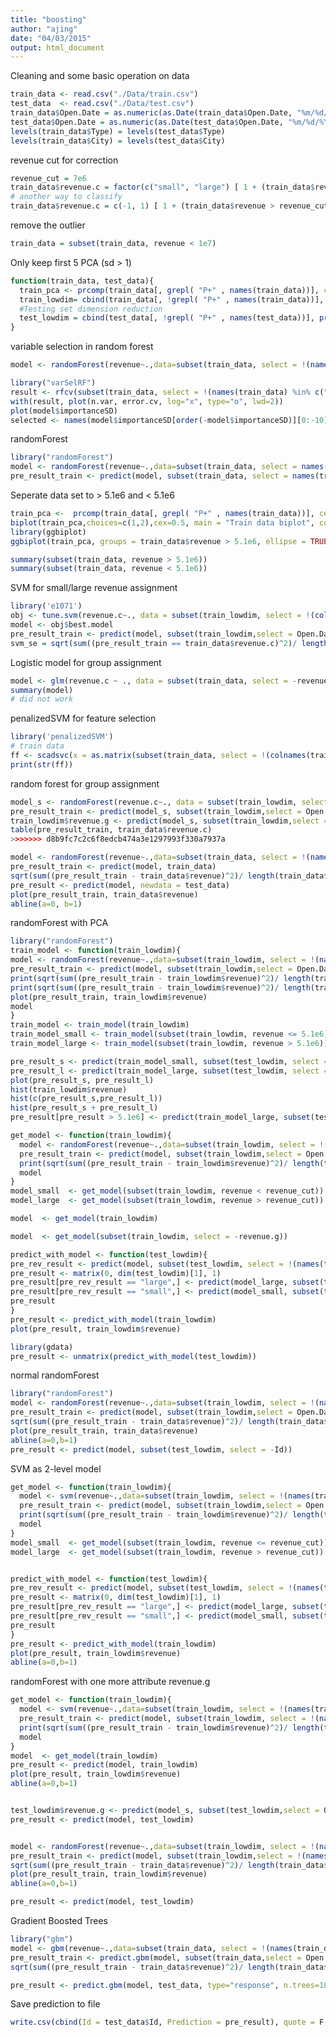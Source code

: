 ```yaml
---
title: "boosting"
author: "ajing"
date: "04/03/2015"
output: html_document
---
```


Cleaning and some basic operation on data
```r
train_data <- read.csv("./Data/train.csv")
test_data  <- read.csv("./Data/test.csv")
train_data$Open.Date = as.numeric(as.Date(train_data$Open.Date, "%m/%d/%Y"))
test_data$Open.Date = as.numeric(as.Date(test_data$Open.Date, "%m/%d/%Y"))
levels(train_data$Type) = levels(test_data$Type)
levels(train_data$City) = levels(test_data$City)
```

revenue cut for correction
```r
revenue_cut = 7e6
train_data$revenue.c = factor(c("small", "large") [ 1 + (train_data$revenue > revenue_cut)])
# another way to classify
train_data$revenue.c = c(-1, 1) [ 1 + (train_data$revenue > revenue_cut)]
```

remove the outlier
```r
train_data = subset(train_data, revenue < 1e7)
```

Only keep first 5 PCA (sd > 1)
```r
function(train_data, test_data){
  train_pca <- prcomp(train_data[, grepl( "P+" , names(train_data))], center = TRUE, scale = TRUE)
  train_lowdim= cbind(train_data[, !grepl( "P+" , names(train_data))], predict(train_pca)[,1:5])
  #Testing set dimension reduction
  test_lowdim = cbind(test_data[, !grepl( "P+" , names(test_data))], predict(train_pca, newdata = test_data[, grepl( "P+" , names(test_data))])[,1:5])
}
```


variable selection in random forest
```r
model <- randomForest(revenue~.,data=subset(train_data, select = !(names(train_data) %in% c("Id", "City"))), importance = T, ntree = 200, maxnodes = 20)

library("varSelRF")
result <- rfcv(subset(train_data, select = !(names(train_data) %in% c("Id", "City", "revenue"))), train_data$revenue, cv.fold=10, recursive = T)
with(result, plot(n.var, error.cv, log="x", type="o", lwd=2))
plot(model$importanceSD)
selected <- names(model$importanceSD[order(-model$importanceSD)][0:-10])
```


randomForest
```r
library("randomForest")
model <- randomForest(revenue~.,data=subset(train_data, select = names(train_data) %in% c("revenue", "City.Group", "Open.Date", selected)), importance = T, ntree = 200, maxnodes = 20)
pre_result_train <- predict(model, subset(train_data, select = names(train_data) %in% c("City.Group", "Open.Date", selected)))
```

Seperate data set to > 5.1e6 and < 5.1e6
```r
train_pca <-  prcomp(train_data[, grepl( "P+" , names(train_data))], center = TRUE, scale = TRUE)
biplot(train_pca,choices=c(1,2),cex=0.5, main = "Train data biplot", color = c("red", "green")[1+train_data$revenue > 5.1e6])
library(ggbiplot)
ggbiplot(train_pca, groups = train_data$revenue > 5.1e6, ellipse = TRUE)

summary(subset(train_data, revenue > 5.1e6))
summary(subset(train_data, revenue < 5.1e6))
```

SVM for small/large revenue assignment
```r
library('e1071')
obj <- tune.svm(revenue.c~., data = subset(train_lowdim, select = !(colnames(train_lowdim) %in% c("Id", "revenue"))), gama = 2^(-10:1), cost = 2^(2:10))
model <- obj$best.model
pre_result_train <- predict(model, subset(train_lowdim,select = Open.Date:PC5))
svm_se = sqrt(sum((pre_result_train == train_data$revenue.c)^2)/ length(train_data$revenue))

```

Logistic model for group assignment
```r
model <- glm(revenue.c ~ ., data = subset(train_data, select = -revenue), family = "binomial")
summary(model)
# did not work
```

penalizedSVM for feature selection
```r
library('penalizedSVM')
# train data
ff <- scadsvc(x = as.matrix(subset(train_data, select = !(colnames(train_data) %in% c("Id", "revenue", "revenue.c", "City")))), y=train_data$revenue.c, lambda=0.01)
print(str(ff))
```


random forest for group assignment
```r
model_s <- randomForest(revenue.c~., data = subset(train_lowdim, select = !(colnames(train_lowdim) %in% c("Id", "revenue", "City", "revenue.g"))), ntree = 100, maxnodes = 15)
pre_result_train <- predict(model_s, subset(train_lowdim,select = Open.Date:PC5))
train_lowdim$revenue.g <- predict(model_s, subset(train_lowdim,select = Open.Date:PC5))
table(pre_result_train, train_data$revenue.c)
>>>>>>> d8b9fc7c2c6f8edcb474a3e1297993f330a7937a
```

```r
model <- randomForest(revenue~.,data=subset(train_data, select = !(names(train_data) %in% c("Id", "City"))), importance = T, ntree = 200, maxnodes = 20)
pre_result_train <- predict(model, train_data)
sqrt(sum((pre_result_train - train_data$revenue)^2)/ length(train_data$revenue))
pre_result <- predict(model, newdata = test_data)
plot(pre_result_train, train_data$revenue)
abline(a=0, b=1)
```

randomForest with PCA
```r
library("randomForest")
train_model <- function(train_lowdim){
model <- randomForest(revenue~.,data=subset(train_lowdim, select = !(names(train_lowdim) %in% c("Id", "City"))), importance = T, ntree = 200, maxnodes = 15)
pre_result_train <- predict(model, subset(train_lowdim,select = Open.Date:PC5))
print(sqrt(sum((pre_result_train - train_lowdim$revenue)^2)/ length(train_lowdim$revenue)))
print(sqrt(sum((pre_result_train - train_lowdim$revenue)^2)/ length(train_lowdim$revenue)))
plot(pre_result_train, train_lowdim$revenue)
model
}
train_model <- train_model(train_lowdim)
train_model_small <- train_model(subset(train_lowdim, revenue <= 5.1e6))
train_model_large <- train_model(subset(train_lowdim, revenue > 5.1e6))

pre_result_s <- predict(train_model_small, subset(test_lowdim, select = -Id))
pre_result_l <- predict(train_model_large, subset(test_lowdim, select = -Id))
plot(pre_result_s, pre_result_l)
hist(train_lowdim$revenue)
hist(c(pre_result_s,pre_result_l))
hist(pre_result_s + pre_result_l)
pre_result[pre_result > 5.1e6] <- predict(train_model_large, subset(test_lowdim, pre_result > 5.1e6, select = -Id))

get_model <- function(train_lowdim){
  model <- randomForest(revenue~.,data=subset(train_lowdim, select = !(names(train_lowdim) %in% c("Id", "City", "revenue.c"))), importance = T, ntree = 10, maxnodes = 5)
  pre_result_train <- predict(model, subset(train_lowdim,select = Open.Date:PC5))
  print(sqrt(sum((pre_result_train - train_lowdim$revenue)^2)/ length(train_lowdim$revenue)))
  model
}
model_small  <- get_model(subset(train_lowdim, revenue < revenue_cut))
model_large  <- get_model(subset(train_lowdim, revenue > revenue_cut))

model  <- get_model(train_lowdim)

model  <- get_model(subset(train_lowdim, select = -revenue.g))

predict_with_model <- function(test_lowdim){
pre_rev_result <- predict(model, subset(test_lowdim, select = !(names(test_lowdim) %in% c("Id", "City", "revenue.c"))))
pre_result <- matrix(0, dim(test_lowdim)[1], 1)
pre_result[pre_rev_result == "large",] <- predict(model_large, subset(test_lowdim[pre_rev_result == "large", ], select = -Id))
pre_result[pre_rev_result == "small",] <- predict(model_small, subset(test_lowdim[pre_rev_result == "small", ], select = -Id))
pre_result
}
pre_result <- predict_with_model(train_lowdim)
plot(pre_result, train_lowdim$revenue)

library(gdata)
pre_result <- unmatrix(predict_with_model(test_lowdim))
```

normal randomForest
```r
library("randomForest")
model <- randomForest(revenue~.,data=subset(train_lowdim, select = !(names(train_lowdim) %in% c("Id", "City"))), importance = T, ntree = 200, maxnodes = 20)
pre_result_train <- predict(model, subset(train_lowdim,select = Open.Date:PC5))
sqrt(sum((pre_result_train - train_data$revenue)^2)/ length(train_data$revenue))
plot(pre_result_train, train_data$revenue)
abline(a=0,b=1)
pre_result <- predict(model, subset(test_lowdim, select = -Id))
```


SVM as 2-level model
```r
get_model <- function(train_lowdim){
  model <- svm(revenue~.,data=subset(train_lowdim, select = !(names(train_lowdim) %in% c("Id", "City", "revenue.c"))))
  pre_result_train <- predict(model, subset(train_lowdim,select = Open.Date:PC5))
  print(sqrt(sum((pre_result_train - train_lowdim$revenue)^2)/ length(train_lowdim$revenue)))
  model
}
model_small  <- get_model(subset(train_lowdim, revenue <= revenue_cut))
model_large  <- get_model(subset(train_lowdim, revenue > revenue_cut))


predict_with_model <- function(test_lowdim){
pre_rev_result <- predict(model, subset(test_lowdim, select = !(names(test_lowdim) %in% c("Id", "City", "revenue.c"))))
pre_result <- matrix(0, dim(test_lowdim)[1], 1)
pre_result[pre_rev_result == "large",] <- predict(model_large, subset(test_lowdim[pre_rev_result == "large", ], select = -Id))
pre_result[pre_rev_result == "small",] <- predict(model_small, subset(test_lowdim[pre_rev_result == "small", ], select = -Id))
pre_result
}
pre_result <- predict_with_model(train_lowdim)
plot(pre_result, train_lowdim$revenue)
abline(a=0,b=1)
```



randomForest with one more attribute revenue.g
```r
get_model <- function(train_lowdim){
  model <- svm(revenue~.,data=subset(train_lowdim, select = !(names(train_lowdim) %in% c("Id", "City", "revenue.c"))))
  pre_result_train <- predict(model, subset(train_lowdim, select = !(names(train_lowdim) %in% c("Id", "City", "revenue.c"))))
  print(sqrt(sum((pre_result_train - train_lowdim$revenue)^2)/ length(train_lowdim$revenue)))
  model
}
model  <- get_model(train_lowdim)
pre_result <- predict(model, train_lowdim)
plot(pre_result, train_lowdim$revenue)
abline(a=0,b=1)


test_lowdim$revenue.g <- predict(model_s, subset(test_lowdim,select = Open.Date:PC5))
pre_result <- predict(model, test_lowdim)


model <- randomForest(revenue~.,data=subset(train_lowdim, select = !(names(train_lowdim) %in% c("Id", "City", "revenue.c"))), importance = T, ntree = 100, maxnodes = 10)
pre_result_train <- predict(model, subset(train_lowdim,select = !(names(train_lowdim) %in% c("Id", "City"))))
sqrt(sum((pre_result_train - train_data$revenue)^2)/ length(train_data$revenue))
plot(pre_result_train, train_lowdim$revenue)
abline(a=0,b=1)

pre_result <- predict(model, test_lowdim)

```


Gradient Boosted Trees

```r
library("gbm")
model <- gbm(revenue~.,data=subset(train_data, select = !(names(train_data) %in% c("Id", "City"))), n.trees=1000, interaction.depth=3)
pre_result_train <- predict.gbm(model, subset(train_data,select = Open.Date:P37), type="response", n.trees = 1000)
sqrt(sum((pre_result_train - train_data$revenue)^2)/ length(train_data$revenue))

pre_result <- predict.gbm(model, test_data, type="response", n.trees=1000)
```

Save prediction to file
```r
write.csv(cbind(Id = test_data$Id, Prediction = pre_result), quote = F, row.names = F, file = "./predict_result.csv")
```

